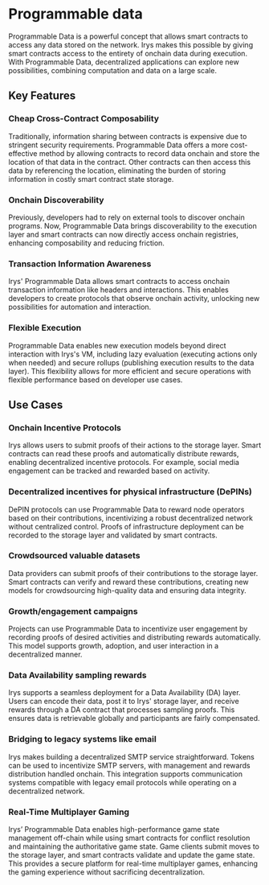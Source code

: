 
# Programmable data

<div className="">
	<SimpleRiveViewer
		src="/programmable-data/programmable-data.riv"
		width={850}
		height={300}
		stateMachine="Programmable Data"
	/>
</div>

Programmable Data is a powerful concept that allows smart contracts to access any data stored on the network. Irys makes this possible by giving smart contracts access to the entirety of onchain data during execution. With Programmable Data, decentralized applications can explore new possibilities, combining computation and data on a large scale.

## Key Features

### Cheap Cross-Contract Composability

Traditionally, information sharing between contracts is expensive due to stringent security requirements. Programmable Data offers a more cost-effective method by allowing contracts to record data onchain and store the location of that data in the contract. Other contracts can then access this data by referencing the location, eliminating the burden of storing information in costly smart contract state storage.

### Onchain Discoverability

Previously, developers had to rely on external tools to discover onchain programs. Now, Programmable Data brings discoverability to the execution layer and smart contracts can now directly access onchain registries, enhancing composability and reducing friction.

### Transaction Information Awareness

Irys' Programmable Data allows smart contracts to access onchain transaction information like headers and interactions. This enables developers to create protocols that observe onchain activity, unlocking new possibilities for automation and interaction.

### Flexible Execution

Programmable Data enables new execution models beyond direct interaction with Irys's VM, including lazy evaluation (executing actions only when needed) and secure rollups (publishing execution results to the data layer). This flexibility allows for more efficient and secure operations with flexible performance based on developer use cases.

## Use Cases

### Onchain Incentive Protocols

Irys allows users to submit proofs of their actions to the storage layer. Smart contracts can read these proofs and automatically distribute rewards, enabling decentralized incentive protocols. For example, social media engagement can be tracked and rewarded based on activity.

### Decentralized incentives for physical infrastructure (DePINs)

DePIN protocols can use Programmable Data to reward node operators based on their contributions, incentivizing a robust decentralized network without centralized control. Proofs of infrastructure deployment can be recorded to the storage layer and validated by smart contracts.

### Crowdsourced valuable datasets

Data providers can submit proofs of their contributions to the storage layer. Smart contracts can verify and reward these contributions, creating new models for crowdsourcing high-quality data and ensuring data integrity.

### Growth/engagement campaigns

Projects can use Programmable Data to incentivize user engagement by recording proofs of desired activities and distributing rewards automatically. This model supports growth, adoption, and user interaction in a decentralized manner.

### Data Availability sampling rewards

Irys supports a seamless deployment for a Data Availability (DA) layer. Users can encode their data, post it to Irys' storage layer, and receive rewards through a DA contract that processes sampling proofs. This ensures data is retrievable globally and participants are fairly compensated.

### Bridging to legacy systems like email

Irys makes building a decentralized SMTP service straightforward. Tokens can be used to incentivize SMTP servers, with management and rewards distribution handled onchain. This integration supports communication systems compatible with legacy email protocols while operating on a decentralized network.

### Real-Time Multiplayer Gaming

Irys’ Programmable Data enables high-performance game state management off-chain while using smart contracts for conflict resolution and maintaining the authoritative game state. Game clients submit moves to the storage layer, and smart contracts validate and update the game state. This provides a secure platform for real-time multiplayer games, enhancing the gaming experience without sacrificing decentralization.
